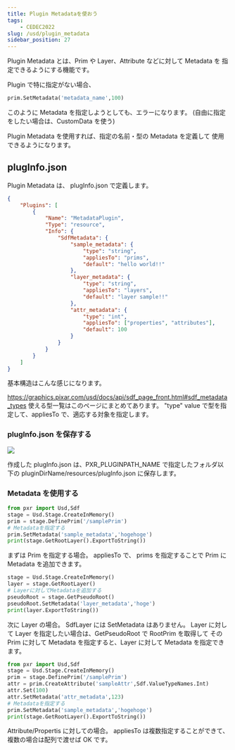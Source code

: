 ```yaml
---
title: Plugin Metadataを使おう
tags:
    - CEDEC2022
slug: /usd/plugin_metadata
sidebar_position: 27
---
```


Plugin Metadata とは、Prim や Layer、Attribute などに対して Metadata を
指定できるようにする機能です。

Plugin で特に指定がない場合、

```python
prim.SetMetadata('metadata_name',100)
```

このように Metadata を指定しようとしても、エラーになります。
(自由に指定をしたい場合は、CustomData を使う)

Plugin Metadata を使用すれば、指定の名前・型の Metadata を定義して
使用できるようになります。

## plugInfo.json

Plugin Metadata は、 plugInfo.json で定義します。

```json
{
	"Plugins": [
		{
			"Name": "MetadataPlugin",
			"Type": "resource",
			"Info": {
				"SdfMetadata": {
					"sample_metadata": {
						"type": "string",
						"appliesTo": "prims",
						"default": "hello world!!"
					},
					"layer_metadata": {
						"type": "string",
						"appliesTo": "layers",
						"default": "layer sample!!"
					},
					"attr_metadata": {
						"type": "int",
						"appliesTo": ["properties", "attributes"],
						"default": 100
					}
				}
			}
		}
	]
}
```

基本構造はこんな感じになります。

https://graphics.pixar.com/usd/docs/api/sdf_page_front.html#sdf_metadata_types
使える型一覧はこのページにまとめてあります。
"type" value で型を指定して、appliesTo で、適応する対象を指定します。

### plugInfo.json を保存する

![](https://gyazo.com/7ac46193c9de0e9a480d8bdb4098ce2c.png)

作成した plugInfo.json は、PXR_PLUGINPATH_NAME で指定したフォルダ以下の
pluginDirName/resources/plugInfo.json
に保存します。

### Metadata を使用する

```python
from pxr import Usd,Sdf
stage = Usd.Stage.CreateInMemory()
prim = stage.DefinePrim('/samplePrim')
# Metadataを指定する
prim.SetMetadata('sample_metadata','hogehoge')
print(stage.GetRootLayer().ExportToString())
```

まずは Prim を指定する場合。
appliesTo で、 prims を指定することで Prim に Metadata を追加できます。

```python
stage = Usd.Stage.CreateInMemory()
layer = stage.GetRootLayer()
# Layerに対してMetadataを追加する
pseudoRoot = stage.GetPseudoRoot()
pseudoRoot.SetMetadata('layer_metadata','hoge')
print(layer.ExportToString())
```

次に Layer の場合。
SdfLayer には SetMetadata はありません。
Layer に対して Layer を指定したい場合は、GetPseudoRoot で RootPrim を取得して
その Prim に対して Metadata を指定すると、Layer に対して Metadata を指定できます。

```python
from pxr import Usd,Sdf
stage = Usd.Stage.CreateInMemory()
prim = stage.DefinePrim('/samplePrim')
attr = prim.CreateAttribute('sampleAttr',Sdf.ValueTypeNames.Int)
attr.Set(100)
attr.SetMetadata('attr_metadata',123)
# Metadataを指定する
prim.SetMetadata('sample_metadata','hogehoge')
print(stage.GetRootLayer().ExportToString())
```

Attribute/Propertis に対しての場合。
appliesTo は複数指定することができて、複数の場合は配列で渡せば OK です。
